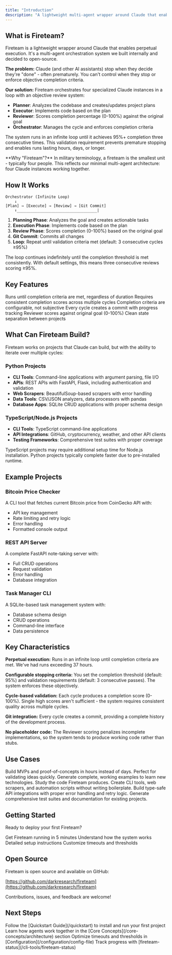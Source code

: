 ```yaml
---
title: "Introduction"
description: "A lightweight multi-agent wrapper around Claude that enables perpetual execution with objective completion criteria"
---
```


## What is Fireteam?

Fireteam is a lightweight wrapper around Claude that enables perpetual execution. It's a multi-agent orchestration system we built internally and decided to open-source.

**The problem:** Claude (and other AI assistants) stop when they decide they're "done" - often prematurely. You can't control when they stop or enforce objective completion criteria.

**Our solution:** Fireteam orchestrates four specialized Claude instances in a loop with an objective review system:

- **Planner**: Analyzes the codebase and creates/updates project plans
- **Executor**: Implements code based on the plan
- **Reviewer**: Scores completion percentage (0-100%) against the original goal
- **Orchestrator**: Manages the cycle and enforces completion criteria

The system runs in an infinite loop until it achieves 95%+ completion three consecutive times. This validation requirement prevents premature stopping and enables runs lasting hours, days, or longer.

<Info>
**Why "Fireteam"?** In military terminology, a fireteam is the smallest unit - typically four people. This reflects our minimal multi-agent architecture: four Claude instances working together.
</Info>

## How It Works

```
Orchestrator (Infinite Loop)
    ↓
[Plan] → [Execute] → [Review] → [Git Commit]
    ↑___________________________________|
```

1. **Planning Phase**: Analyzes the goal and creates actionable tasks
2. **Execution Phase**: Implements code based on the plan
3. **Review Phase**: Scores completion (0-100%) based on the original goal
4. **Git Commit**: Commits all changes
5. **Loop**: Repeat until validation criteria met (default: 3 consecutive cycles ≥95%)

The loop continues indefinitely until the completion threshold is met consistently. With default settings, this means three consecutive reviews scoring ≥95%.

## Key Features

<CardGroup cols={2}>
  <Card title="Infinite Loop" icon="infinity">
    Runs until completion criteria are met, regardless of duration
  </Card>
  <Card title="Multi-Cycle Validation" icon="check-double">
    Requires consistent completion scores across multiple cycles
  </Card>
  <Card title="Configurable Thresholds" icon="sliders">
    Completion criteria are configurable, not subjective
  </Card>
  <Card title="Git Integration" icon="code-branch">
    Every cycle creates a commit with progress tracking
  </Card>
  <Card title="Objective Scoring" icon="percent">
    Reviewer scores against original goal (0-100%)
  </Card>
  <Card title="State Isolation" icon="database">
    Clean state separation between projects
  </Card>
</CardGroup>

## What Can Fireteam Build?

Fireteam works on projects that Claude can build, but with the ability to iterate over multiple cycles:

### Python Projects
- **CLI Tools**: Command-line applications with argument parsing, file I/O
- **APIs**: REST APIs with FastAPI, Flask, including authentication and validation
- **Web Scrapers**: BeautifulSoup-based scrapers with error handling
- **Data Tools**: CSV/JSON analyzers, data processors with pandas
- **Database Apps**: SQLite CRUD applications with proper schema design

### TypeScript/Node.js Projects
- **CLI Tools**: TypeScript command-line applications
- **API Integrations**: GitHub, cryptocurrency, weather, and other API clients
- **Testing Frameworks**: Comprehensive test suites with proper coverage

<Warning>
TypeScript projects may require additional setup time for Node.js installation. Python projects typically complete faster due to pre-installed runtime.
</Warning>

## Example Projects

### Bitcoin Price Checker
A CLI tool that fetches current Bitcoin price from CoinGecko API with:
- API key management
- Rate limiting and retry logic
- Error handling
- Formatted console output

### REST API Server
A complete FastAPI note-taking server with:
- Full CRUD operations
- Request validation
- Error handling
- Database integration

### Task Manager CLI
A SQLite-based task management system with:
- Database schema design
- CRUD operations
- Command-line interface
- Data persistence

## Key Characteristics

**Perpetual execution:** Runs in an infinite loop until completion criteria are met. We've had runs exceeding 37 hours.

**Configurable stopping criteria:** You set the completion threshold (default: 95%) and validation requirements (default: 3 consecutive passes). The system enforces these objectively.

**Cycle-based validation:** Each cycle produces a completion score (0-100%). Single high scores aren't sufficient - the system requires consistent quality across multiple cycles.

**Git integration:** Every cycle creates a commit, providing a complete history of the development process.

**No placeholder code:** The Reviewer scoring penalizes incomplete implementations, so the system tends to produce working code rather than stubs.

## Use Cases

<AccordionGroup>
  <Accordion title="Rapid Prototyping">
    Build MVPs and proof-of-concepts in hours instead of days. Perfect for validating ideas quickly.
  </Accordion>

  <Accordion title="Learning Projects">
    Generate complete, working examples to learn new technologies. Study the code Fireteam produces.
  </Accordion>

  <Accordion title="Automation Tools">
    Create CLI tools, web scrapers, and automation scripts without writing boilerplate.
  </Accordion>

  <Accordion title="API Clients">
    Build type-safe API integrations with proper error handling and retry logic.
  </Accordion>

  <Accordion title="Testing & Documentation">
    Generate comprehensive test suites and documentation for existing projects.
  </Accordion>
</AccordionGroup>

## Getting Started

Ready to deploy your first Fireteam?

<CardGroup cols={2}>
  <Card title="Quickstart Guide" icon="rocket" href="/quickstart">
    Get Fireteam running in 5 minutes
  </Card>
  <Card title="Architecture Deep Dive" icon="diagram-project" href="/core-concepts/architecture">
    Understand how the system works
  </Card>
  <Card title="Installation Guide" icon="download" href="/installation/installation">
    Detailed setup instructions
  </Card>
  <Card title="Configuration" icon="gear" href="/configuration/config-file">
    Customize timeouts and thresholds
  </Card>
</CardGroup>

## Open Source

Fireteam is open source and available on GitHub:

[https://github.com/darkresearch/fireteam](https://github.com/darkresearch/fireteam)

Contributions, issues, and feedback are welcome!

## Next Steps

<Steps>
  <Step title="Read the Quickstart">
    Follow the [Quickstart Guide](/quickstart) to install and run your first project
  </Step>
  <Step title="Understand the Architecture">
    Learn how agents work together in the [Core Concepts](/core-concepts/architecture) section
  </Step>
  <Step title="Configure Your System">
    Optimize timeouts and thresholds in [Configuration](/configuration/config-file)
  </Step>
  <Step title="Monitor Your Projects">
    Track progress with [fireteam-status](/cli-tools/fireteam-status)
  </Step>
</Steps>
